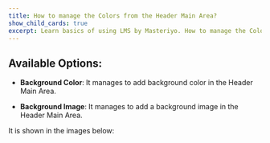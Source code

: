 ---
title: How to manage the Colors from the Header Main Area?
show_child_cards: true
excerpt: Learn basics of using LMS by Masteriyo. How to manage the Colors from the Header Main Area.
---


## Available Options:

- **Background Color**: It manages to add background color in the Header Main Area.

- **Background Image**: It manages to add a background image in the Header Main Area.

It is shown in the images below:
